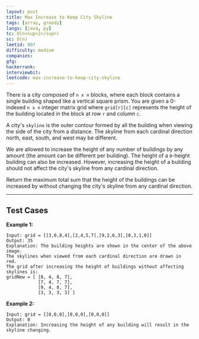 ```yaml
---
layout: post
title: Max Increase to Keep City Skyline
tags: [array, greedy]
langs: [java, py]
tc: O(n<sup>2</sup>)
sc: O(n)
leetid: 807
difficulty: medium
companies: 
gfg: 
hackerrank: 
interviewbit: 
leetcode: max-increase-to-keep-city-skyline
---
```


There is a city composed of `n x n` blocks, 
where each block contains a single building shaped like a vertical square prism. 
You are given a 0-indexed `n x n` integer matrix grid where 
`grid[r][c]` represents the height of the building located in the block at row `r` and column `c`.

A city's `skyline` is the outer contour formed by all the building when viewing the side of the city from a distance. 
The skyline from each cardinal direction north, east, south, and west may be different.

We are allowed to increase the height of any number of buildings by any amount (the amount can be different per building). 
The height of a `0`-height building can also be increased. 
However, increasing the height of a building should not affect the city's skyline from any cardinal direction.

Return the maximum total sum that the height of the buildings can be increased by without changing the city's skyline from any cardinal direction.

---

## Test Cases

**Example 1:** 

<MdxImage src="code/max-skyline.png" alt="Max Skyline" />

```
Input: grid = [[3,0,8,4],[2,4,5,7],[9,2,6,3],[0,3,1,0]]
Output: 35
Explanation: The building heights are shown in the center of the above image.
The skylines when viewed from each cardinal direction are drawn in red.
The grid after increasing the height of buildings without affecting skylines is:
gridNew = [ [8, 4, 8, 7],
            [7, 4, 7, 7],
            [9, 4, 8, 7],
            [3, 3, 3, 3] ]
```

**Example 2:** 
```
Input: grid = [[0,0,0],[0,0,0],[0,0,0]]
Output: 0
Explanation: Increasing the height of any building will result in the skyline changing.
```